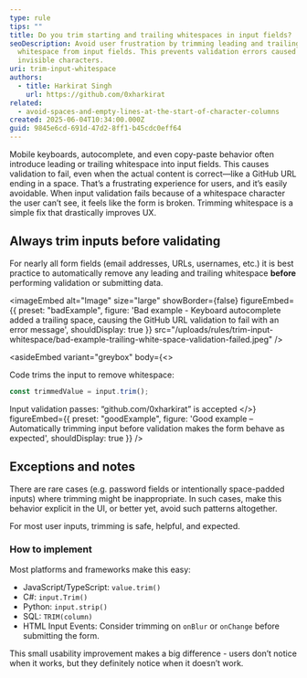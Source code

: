 ```yaml
---
type: rule
tips: ""
title: Do you trim starting and trailing whitespaces in input fields?
seoDescription: Avoid user frustration by trimming leading and trailing
  whitespace from input fields. This prevents validation errors caused by
  invisible characters.
uri: trim-input-whitespace
authors:
  - title: Harkirat Singh
    url: https://github.com/0xharkirat
related:
  - avoid-spaces-and-empty-lines-at-the-start-of-character-columns
created: 2025-06-04T10:34:00.000Z
guid: 9845e6cd-691d-47d2-8ff1-b45cdc0eff64
---
```

Mobile keyboards, autocomplete, and even copy-paste behavior often introduce leading or trailing whitespace into input fields. This causes validation to fail, even when the actual content is correct—like a GitHub URL ending in a space. That’s a frustrating experience for users, and it’s easily avoidable.
When input validation fails because of a whitespace character the user can’t see, it feels like the form is broken. Trimming whitespace is a simple fix that drastically improves UX.

## Always trim inputs before validating

For nearly all form fields (email addresses, URLs, usernames, etc.) it is best practice to automatically remove any leading and trailing whitespace **before** performing validation or submitting data.

<imageEmbed
  alt="Image"
  size="large"
  showBorder={false}
  figureEmbed={{
    preset: "badExample",
    figure: 'Bad example - Keyboard autocomplete added a trailing space, causing the GitHub URL validation to fail with an error message',
    shouldDisplay: true
  }}
  src="/uploads/rules/trim-input-whitespace/bad-example-trailing-white-space-validation-failed.jpeg"
/>

<asideEmbed
  variant="greybox"
  body={<>
    
Code trims the input to remove whitespace:

```js
const trimmedValue = input.trim();
```

Input validation passes: “github.com/0xharkirat” is accepted
  </>}
  figureEmbed={{
    preset: "goodExample",
    figure: 'Good example – Automatically trimming input before validation makes the form behave as expected',
    shouldDisplay: true
  }}
/>

## Exceptions and notes

There are rare cases (e.g. password fields or intentionally space-padded inputs) where trimming might be inappropriate. In such cases, make this behavior explicit in the UI, or better yet, avoid such patterns altogether.

For most user inputs, trimming is safe, helpful, and expected.

### How to implement

Most platforms and frameworks make this easy:

* JavaScript/TypeScript: `value.trim()`
* C#: `input.Trim()`
* Python: `input.strip()`
* SQL: `TRIM(column)`
* HTML Input Events: Consider trimming on `onBlur` or `onChange` before submitting the form.

This small usability improvement makes a big difference - users don’t notice when it works, but they definitely notice when it doesn’t work.